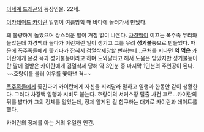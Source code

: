 [[이세계 드래곤]]의 등장인물. 22세.

[[이카레이드 카이란]] 일행이 여름방학 때 바다에 놀러가서 만났다.

꽤 불량하게 놀았으며 상스러운 말이 거침 없이 나온다. [[차경백]]이 이끄는 폭주족 무리와 놀았는데 차경백과 놀다가 이런저런 일이 생기고 그를 무려 '''성기불능'''으로 만들었다. 때문에 폭주족들에게 쫓기다가 잡혀서 [[검열삭제]]당할 뻔하는데...근처를 지나던 '''약 먹은''' 카이란에게 온갖 욕과 성기불능이라고 하며 도와달라고 해서 도움은 받았지만 성기불능이란 말에 열받은 카이란에게 검열삭제 당해 약 3인분 중 마지막 1인분의 주인공이 된다. ~~호랑이를 불러 여우를 쫓아낸 격~~

[[폭주족]]들에게 쫓긴다며 카이란에게 자신을 지켜달라 말하고 일행과 한동안 같이 생활한다. 그러다 차경백 일행과 시비도 붙는다. 호랑이의 서커스장 탈출 사건 후로...카이란의 뒤를 밟다가 그의 정체를 알았는데, 정체 알게된 걸 함구하는 대가로 카이란과 데이트를 했다.

카이란의 정체를 아는 거의 유일한 인간.
